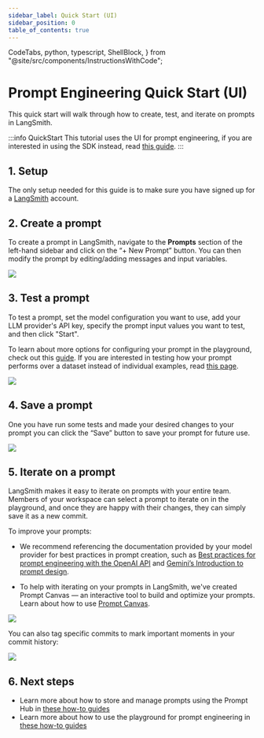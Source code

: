 ```yaml
---
sidebar_label: Quick Start (UI)
sidebar_position: 0
table_of_contents: true
---
```


  CodeTabs,
  python,
  typescript,
  ShellBlock,
} from "@site/src/components/InstructionsWithCode";

# Prompt Engineering Quick Start (UI)

This quick start will walk through how to create, test, and iterate on prompts in LangSmith.

:::info QuickStart
This tutorial uses the UI for prompt engineering, if you are interested in using the SDK instead, read [this guide](./quickstart_sdk).
:::

## 1. Setup

The only setup needed for this guide is to make sure you have signed up for a [LangSmith](https://langsmith.com) account.

## 2. Create a prompt

To create a prompt in LangSmith, navigate to the **Prompts** section of the left-hand sidebar and click on the “+ New Prompt” button.
You can then modify the prompt by editing/adding messages and input variables.

![](./static/create_prompt_ui.gif)

## 3. Test a prompt

To test a prompt, set the model configuration you want to use, add your LLM provider's API key, specify the prompt input values you want to test, and then click "Start".

To learn about more options for configuring your prompt in the playground, check out this [guide](../how_to_guides/playground/managing_model_configurations).
If you are interested in testing how your prompt performs over a dataset instead of individual examples, read [this page](../how_to_guides/playground/testing_over_dataset).

![](./static/test_prompt_ui.gif)

## 4. Save a prompt

One you have run some tests and made your desired changes to your prompt you can click the “Save” button to save your prompt for future use.

![](./static/save_prompt_ui.gif)

## 5. Iterate on a prompt

LangSmith makes it easy to iterate on prompts with your entire team. Members of your workspace can select a prompt to iterate on in the playground,
and once they are happy with their changes, they can simply save it as a new commit.

To improve your prompts:

- We recommend referencing the documentation provided by your model provider for best practices in prompt creation,
  such as [Best practices for prompt engineering with the OpenAI API](https://help.openai.com/en/articles/6654000-best-practices-for-prompt-engineering-with-the-openai-api) and [Gemini’s Introduction to prompt design](https://ai.google.dev/gemini-api/docs/prompting-intro).

- To help with iterating on your prompts in LangSmith, we've created Prompt Canvas — an interactive tool to build and optimize your prompts.
  Learn about how to use [Prompt Canvas](../concepts#prompt-canvas).


![](./static/save_prompt_commit_ui.gif)

You can also tag specific commits to mark important moments in your commit history:

![](./static/tag_prompt_ui.gif)

## 6. Next steps

- Learn more about how to store and manage prompts using the Prompt Hub in [these how-to guides](../how_to_guides#prompt-hub)
- Learn more about how to use the playground for prompt engineering in [these how-to guides](../how_to_guides#playground)
